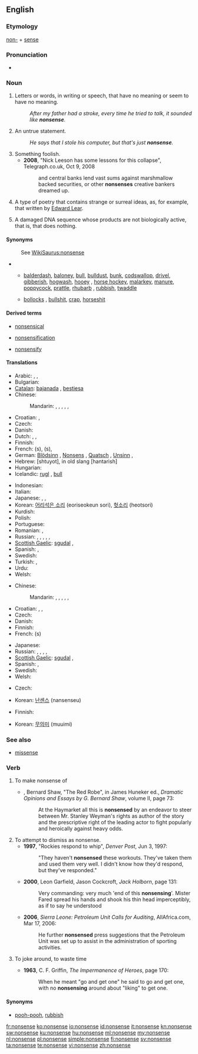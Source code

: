==English==

===Etymology===
[[non-]] + [[sense]]

===Pronunciation===
* {{audio|en-us-nonsense.ogg|Audio (US)}}

===Noun===
{{wikipedia}}
{{en-noun}}

# Letters or words, in writing or speech, that have no meaning or seem to have no meaning.
#: ''After my father had a stroke, every time he tried to talk, it sounded like '''nonsense'''.''
# An untrue statement.
#: ''He says that I stole his computer, but that's just '''nonsense'''.''
# Something foolish.
#* '''2008''', "Nick Leeson has some lessons for this collapse", Telegraph.co.uk, Oct 9, 2008
#*: and central banks lend vast sums against marshmallow backed securities, or other '''nonsenses''' creative bankers dreamed up.
# {{literature}} A type of poetry that contains strange or surreal ideas, as, for example, that written by [[w:Edward Lear|Edward Lear]].
# {{biology}} A damaged DNA sequence whose products are not biologically active, that is, that does nothing.

====Synonyms====
: See [[WikiSaurus:nonsense]]
* {{sense|something that lacks meaning or absurd statement}}
** {{sense|mostly [[colloquialism]]s or [[slang]]}} [[balderdash]], [[baloney]], [[bull]], [[bulldust]], [[bunk]], [[codswallop]], [[drivel]], [[gibberish]], [[hogwash]], [[hooey]] {{qualifier|US}}, [[horse hockey]], [[malarkey]], [[manure]], [[poppycock]], [[prattle]], [[rhubarb]] {{qualifier|chiefly British}}, [[rubbish]], [[twaddle]]
** {{sense|vulgar slang}} [[bollocks]] {{qualifier|British}}, [[bullshit]], [[crap]], [[horseshit]] {{qualifier|US}}

====Derived terms====
{{rel-top3|Terms derived from the noun "nonsense"}}
* [[nonsensical]]
{{rel-mid3}}
* [[nonsensification]]
{{rel-mid3}}
* [[nonsensify]]
{{rel-bottom}}

====Translations====
{{trans-top|meaningless words}}
* Arabic: {{t|ar|هراء|m|tr=huraa'}},  {{t-|ar|لغو|m|tr=laghw}},  {{t|ar|تفاهة|f|tr=tafaaha}}
* Bulgarian: {{t+|bg|абсурдност|f|tr=absúrdnost}}
* [[Catalan]]: [[bajanada]] {{f}}, [[bestiesa]] {{f}}
* Chinese:
*: Mandarin: {{t-|cmn|廢話|sc=Hani}},  {{t-|cmn|废话|tr=fèihuà|sc=Hani}},  {{t|cmn|胡說|sc=Hani}},  {{t|cmn|胡说|tr=húshuō|sc=Hani}},  {{t|cmn|胡言|tr=húyán|sc=Hani}},  {{qualifier|vulgar}} {{t-|cmn|狗屁|tr=gǒupì|sc=Hani}}
* Croatian: {{t-|hr|besmislica|f}}, {{t-|hr|glupost|f}}
* Czech: {{t-|cs|nesmysl|m}}
* Danish: {{t+|da|nonsens|n}}
* Dutch: {{t+|nl|nonsens|m}}, {{t-|nl|onzin|m}}, {{t-|nl|flauwekul|m}}
* Finnish: {{t-|fi|hölynpöly}}
* French: {{t+|fr|bêtise|f}} (s), {{t+|fr|absurdité|f}} (s),
* German: [[Blödsinn]] {{m}}, [[Nonsens]] {{m}}, [[Quatsch]] {{m}} {{qualifier|colloquial}}, [[Unsinn]] {{m}},
* Hebrew: {{t+|he|שטויות}} [shtuyot], in old slang {{t+|he|חנטריש}} [hantarish]
* Hungarian: {{t+|hu|képtelenség}}
* Icelandic: [[rugl]] {{n}}, [[bull (icelandic)|bull]] {{n}}
{{trans-mid}}
* Indonesian: {{t|id|omong kosong|xs=Indonesian}}
* Italian: {{t+|it|sciocchezza|f}}
* Japanese: {{t+|ja|無意味|tr=むいみ, muimi}},  {{t|ja|ナンセンス|tr=nansensu}},  {{t|ja|馬鹿げた事|tr=bakageta koto}}
* Korean: [[어리석은 소리]] (eoriseokeun sori), [[헛소리]] (heotsori)
* Kurdish: {{ku-Arab|[[قسه‌ی هیچوپوچ]]}}
* Polish: {{t+|pl|nonsens|m}}
* Portuguese: {{t+|pt|besteira|f}}
* Romanian: {{t|ro|nonsens|n}}, {{t|ro|absurditate|f}}
* Russian: {{t+|ru|вздор|m|tr=vdor}}, {{t+|ru|ерунда|f|tr=jerundá}}, {{t+|ru|нонсенс|m|tr=nónsens}},  {{t+|ru|бессмыслица|f|tr=bessmýslica}},  {{t+|ru|ахинея|f|tr=axinéja}},  {{t+|ru|абсурд|m|tr=absúrd}}
* [[Scottish Gaelic]]: [[sgudal]] {{m}},  {{t-|gd|amaideas|m|xs=Scottish Gaelic}}
* Spanish: {{t-|es|tonterías|f|p}}, {{t+|es|disparate|m}}
* Swedish: {{t+|sv|nonsens|n}}
* Turkish: {{t+|tr|saçma}},  {{t+|tr|saçmalık}}
* Urdu: {{t|ur|بکواس|xs=Urdu}}
* Welsh: {{t-|cy|lol|f|xs=Welsh}}
{{trans-bottom}}

{{trans-top|untrue statement}}
* Chinese:
*: Mandarin: {{t-|cmn|廢話|sc=Hani}},  {{t-|cmn|废话|tr=fèihuà|sc=Hani}},  {{t|cmn|胡說|sc=Hani}},  {{t|cmn|胡说|tr=húshuō|sc=Hani}},  {{t|cmn|胡言|tr=húyán|sc=Hani}}, {{t-|cmn|狗屁|tr=gǒupì|sc=Hani}} {{qualifier|vulgar}}
* Croatian: {{t-|hr|nesmisao|n}}, {{t-|hr|budalaština|f}}, {{t-|hr|neistina|f}}
* Czech: {{t-|cs|nesmysl|m}}
* Danish: {{t+|da|nonsens|n}}
* Finnish: {{t-|fi|hölynpöly}}
* French: {{t+|fr|sottise|m}} (s)
{{trans-mid}}
* Japanese: {{t|ja|でたらめ|tr=detarame}}
* Russian: {{t+|ru|вздор|m|tr=vdor}}, {{t+|ru|ерунда|f|tr=jerundá}}, {{t+|ru|нонсенс|m|tr=nónsens}},  {{t+|ru|бессмыслица|f|tr=bessmýslica}},  {{t+|ru|ахинея|f|tr=axinéja}}
* [[Scottish Gaelic]]: [[sgudal]] {{m}},  {{t-|gd|amaideas|m|xs=Scottish Gaelic}}
* Spanish: {{t-|es|tonterías|f|p}}, {{t+|es|estupidez|f}}
* Swedish: {{t+|sv|nonsens|n}}
* Welsh: {{t-|cy|lol|f|xs=Welsh}}
{{trans-bottom}}

{{trans-top|type of poetry}}
* Czech: {{t-|cs|nonsens|m}}
{{trans-mid}}
* Korean: [[난센스]] (nansenseu)
{{trans-bottom}}

{{trans-top|damaged DNA sequence}}
* Finnish: {{t|fi|toimimaton}} {{t+|fi|jakso}}
{{trans-mid}}
* Korean: [[무의미]] (muuimi)
{{trans-bottom}}

===See also===
* {{sense|biology}} [[missense]]

===Verb===
{{en-verb|nonsens|es}}

# To make nonsense of
#* {{ante|1909}}, Bernard Shaw, "The Red Robe", in James Huneker ed., ''Dramatic Opinions and Essays by G. Bernard Shaw'', volume II, page 73:
#*: At the Haymarket all this is '''nonsensed''' by an endeavor to steer between Mr. Stanley Weyman's rights as author of the story and the prescriptive right of the leading actor to fight popularly and heroically against heavy odds.
# To attempt to dismiss as nonsense.
#* '''1997''', "Rockies respond to whip", ''Denver Post'', Jun 3, 1997:
#*: "They haven't '''nonsensed''' these workouts. They've taken them and used them very well. I didn't know how they'd respond, but they've responded."
#* '''2000''', Leon Garfield, Jason Cockcroft, ''Jack Holborn'', page 131:
#*: Very commanding: very much 'end of this '''nonsensing'''<nowiki/>'. Mister Fared spread his hands and shook his thin head imperceptibly, as if to say he understood
#* '''2006''', ''Sierra Leone: Petroleum Unit Calls for Auditing'', AllAfrica.com, Mar 17, 2006:
#*: He further '''nonsensed''' press suggestions that the Petroleum Unit was set up to assist in the administration of sporting activities.
# {{intransitive}} To joke around, to waste time
#* '''1963''', C. F. Griffin, ''The Impermanence of Heroes'', page 170:
#*: When he meant "go and get one" he said to go and get one, with no '''nonsensing''' around about "liking" to get one.

====Synonyms====
* [[pooh-pooh]], [[rubbish]]

[[fr:nonsense]]
[[ko:nonsense]]
[[io:nonsense]]
[[id:nonsense]]
[[it:nonsense]]
[[kn:nonsense]]
[[sw:nonsense]]
[[ku:nonsense]]
[[hu:nonsense]]
[[ml:nonsense]]
[[my:nonsense]]
[[nl:nonsense]]
[[pl:nonsense]]
[[simple:nonsense]]
[[fi:nonsense]]
[[sv:nonsense]]
[[ta:nonsense]]
[[te:nonsense]]
[[vi:nonsense]]
[[zh:nonsense]]